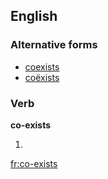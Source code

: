 ==English==

===Alternative forms===
* [[coexists]] {{qualifier|US}}
* [[coëxists]]

===Verb===
'''co-exists'''

# {{third-person singular of|[[co-exist]]}}

[[fr:co-exists]]